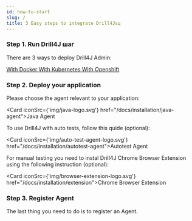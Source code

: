 ```yaml
---
id: how-to-start
slug: /
title: 3 Easy steps to integrate Drill4Jsц
---
```



### Step 1. Run Drill4J шаг

There are 3 ways to deploy Drill4J Admin:

<div className="threeWaysToDeployContainer">
    <a href="/docs/installation/drill-admin#using-docker-compose-file" class="button-ghost">
        <DockerIcon/>
        With Docker
    </a>
    <a href="/docs/installation/drill-admin#using-kubernetes" class="button-ghost">
        <KubernetesIcon/>
        With Kubernetes
    </a>
    <a href="/docs/installation/drill-admin#using-openshift" class="button-ghost">
        <OpenshiftIcon/>
        With Openshift
    </a>
</div>

### Step 2. Deploy your application

Please choose the agent relevant to your application:

<Card iconSrc={'img/java-logo.svg'} href="/docs/installation/java-agent">Java Agent</Card>

To use Drill4J with auto tests, follow this quide (optional):

<Card iconSrc={'img/auto-test-agent-logo.svg'} href="/docs/installation/autotest-agent">Autotest Agent</Card>

For manual testing you need to instal Drill4J Chrome Browser Extension using the following instruction (optional):

<Card iconSrc={'img/browser-extension-logo.svg'} href="/docs/installation/extension">Chrome Browser Extension</Card>

### Step 3. Register Agent

The last thing you need to do is to register an Agent.
